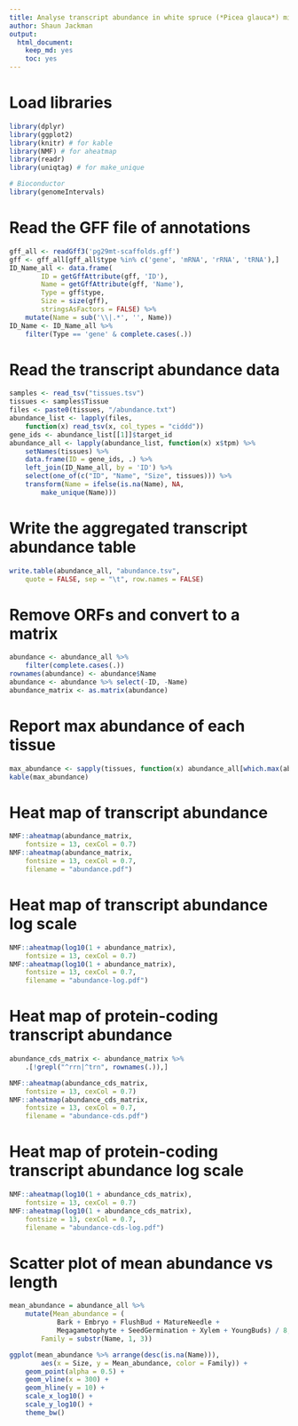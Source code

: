 ```yaml
---
title: Analyse transcript abundance in white spruce (*Picea glauca*) mitochondrion
author: Shaun Jackman
output:
  html_document:
    keep_md: yes
    toc: yes
---
```


# Load libraries
```r
library(dplyr)
library(ggplot2)
library(knitr) # for kable
library(NMF) # for aheatmap
library(readr)
library(uniqtag) # for make_unique

# Bioconductor
library(genomeIntervals)
```

# Read the GFF file of annotations
```r
gff_all <- readGff3('pg29mt-scaffolds.gff')
gff <- gff_all[gff_all$type %in% c('gene', 'mRNA', 'rRNA', 'tRNA'),]
ID_Name_all <- data.frame(
		ID = getGffAttribute(gff, 'ID'),
		Name = getGffAttribute(gff, 'Name'),
		Type = gff$type,
		Size = size(gff),
		stringsAsFactors = FALSE) %>%
	mutate(Name = sub('\\|.*', '', Name))
ID_Name <- ID_Name_all %>%
	filter(Type == 'gene' & complete.cases(.))
```

# Read the transcript abundance data
```r
samples <- read_tsv("tissues.tsv")
tissues <- samples$Tissue
files <- paste0(tissues, "/abundance.txt")
abundance_list <- lapply(files,
	function(x) read_tsv(x, col_types = "ciddd"))
gene_ids <- abundance_list[[1]]$target_id
abundance_all <- lapply(abundance_list, function(x) x$tpm) %>%
	setNames(tissues) %>%
	data.frame(ID = gene_ids, .) %>%
	left_join(ID_Name_all, by = 'ID') %>%
	select(one_of(c("ID", "Name", "Size", tissues))) %>%
	transform(Name = ifelse(is.na(Name), NA,
		make_unique(Name)))
```

# Write the aggregated transcript abundance table
```r
write.table(abundance_all, "abundance.tsv",
	quote = FALSE, sep = "\t", row.names = FALSE)
```

# Remove ORFs and convert to a matrix
```r
abundance <- abundance_all %>%
	filter(complete.cases(.))
rownames(abundance) <- abundance$Name
abundance <- abundance %>% select(-ID, -Name)
abundance_matrix <- as.matrix(abundance)
```

# Report max abundance of each tissue
```r
max_abundance <- sapply(tissues, function(x) abundance_all[which.max(abundance_all[,x]),]) %>% t
kable(max_abundance)
```

# Heat map of transcript abundance
```r
NMF::aheatmap(abundance_matrix,
	fontsize = 13, cexCol = 0.7)
NMF::aheatmap(abundance_matrix,
	fontsize = 13, cexCol = 0.7,
	filename = "abundance.pdf")
```

# Heat map of transcript abundance log scale
```r
NMF::aheatmap(log10(1 + abundance_matrix),
	fontsize = 13, cexCol = 0.7)
NMF::aheatmap(log10(1 + abundance_matrix),
	fontsize = 13, cexCol = 0.7,
	filename = "abundance-log.pdf")
```

# Heat map of protein-coding transcript abundance
```r
abundance_cds_matrix <- abundance_matrix %>%
	.[!grepl("^rrn|^trn", rownames(.)),]

NMF::aheatmap(abundance_cds_matrix,
	fontsize = 13, cexCol = 0.7)
NMF::aheatmap(abundance_cds_matrix,
	fontsize = 13, cexCol = 0.7,
	filename = "abundance-cds.pdf")
```

# Heat map of protein-coding transcript abundance log scale
```r
NMF::aheatmap(log10(1 + abundance_cds_matrix),
	fontsize = 13, cexCol = 0.7)
NMF::aheatmap(log10(1 + abundance_cds_matrix),
	fontsize = 13, cexCol = 0.7,
	filename = "abundance-cds-log.pdf")
```

# Scatter plot of mean abundance vs length
```r
mean_abundance = abundance_all %>%
	mutate(Mean_abundance = (
			Bark + Embryo + FlushBud + MatureNeedle +
			Megagametophyte + SeedGermination + Xylem + YoungBuds) / 8,
		Family = substr(Name, 1, 3))

ggplot(mean_abundance %>% arrange(desc(is.na(Name))),
		aes(x = Size, y = Mean_abundance, color = Family)) +
	geom_point(alpha = 0.5) +
	geom_vline(x = 300) +
	geom_hline(y = 10) +
	scale_x_log10() +
	scale_y_log10() +
	theme_bw()
```
